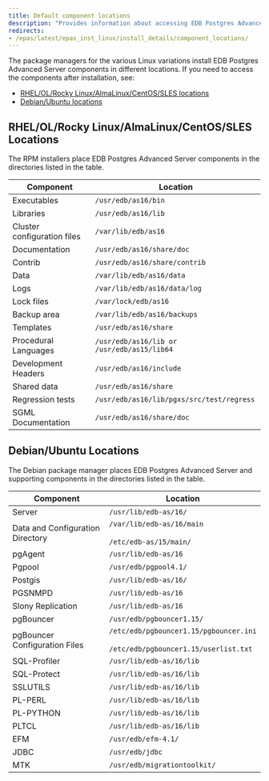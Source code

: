 ```yaml
---
title: Default component locations
description: "Provides information about accessing EDB Postgres Advanced Server components after installation"
redirects:
- /epas/latest/epas_inst_linux/install_details/component_locations/
---
```


The package managers for the various Linux variations install EDB Postgres Advanced Server components in different locations. If you need to access the components after installation, see:

- [RHEL/OL/Rocky Linux/AlmaLinux/CentOS/SLES locations](#rhelolrocky-linuxalmalinuxcentossles-locations)
- [Debian/Ubuntu locations](#debianubuntu-locations)

## RHEL/OL/Rocky Linux/AlmaLinux/CentOS/SLES Locations

The RPM installers place EDB Postgres Advanced Server components in the directories listed in the table.

| Component                         | Location                                   |
| --------------------------------- | ------------------------------------------ |
| Executables                       | `/usr/edb/as16/bin`                        |
| Libraries                         | `/usr/edb/as16/lib`                        |
| Cluster configuration files       | `/var/lib/edb/as16`                            |
| Documentation                     | `/usr/edb/as16/share/doc`                  |
| Contrib                           | `/usr/edb/as16/share/contrib`              |
| Data                              | `/var/lib/edb/as16/data`                   |
| Logs                              | `/var/lib/edb/as16/data/log`                            |
| Lock files                        | `/var/lock/edb/as16`                           |
| Backup area                       | `/var/lib/edb/as16/backups`                |
| Templates                         | `/usr/edb/as16/share`                      |
| Procedural Languages              | `/usr/edb/as16/lib or /usr/edb/as15/lib64` |
| Development Headers               | `/usr/edb/as16/include`                    |
| Shared data                       | `/usr/edb/as16/share`                      |
| Regression tests                  | `/usr/edb/as16/lib/pgxs/src/test/regress`  |
| SGML Documentation                | `/usr/edb/as16/share/doc`                  |

## Debian/Ubuntu Locations

The Debian package manager places EDB Postgres Advanced Server and supporting components in the directories listed in the table.

| Component                        | Location                                                                                |
| -------------------------------- | --------------------------------------------------------------------------------------- |
| Server                           | `/usr/lib/edb-as/16/`                                                                   |
| Data and Configuration Directory | `/var/lib/edb-as/16/main`<br /><br />`/etc/edb-as/15/main/`                             |
| pgAgent                          | `/usr/lib/edb-as/16`                                                                    |
| Pgpool                           | `/usr/edb/pgpool4.1/`                                                                   |
| Postgis                          | `/usr/lib/edb-as/16/`                                                                   |
| PGSNMPD                          | `/usr/lib/edb-as/16`                                                                    |
| Slony Replication                | `/usr/lib/edb-as/16`                                                                    |
| pgBouncer                        | `/usr/edb/pgbouncer1.15/`                                                               |
| pgBouncer Configuration Files    | `/etc/edb/pgbouncer1.15/pgbouncer.ini`<br /><br />`/etc/edb/pgbouncer1.15/userlist.txt` |
| SQL-Profiler                     | `/usr/lib/edb-as/16/lib`                                                                |
| SQL-Protect                      | `/usr/lib/edb-as/16/lib`                                                                |
| SSLUTILS                         | `/usr/lib/edb-as/16/lib`                                                                |
| PL-PERL                          | `/usr/lib/edb-as/16/lib`                                                                |
| PL-PYTHON                        | `/usr/lib/edb-as/16/lib`                                                                |
| PLTCL                            | `/usr/lib/edb-as/16/lib`                                                                |
| EFM                              | `/usr/edb/efm-4.1/`                                                                     |
| JDBC                             | `/usr/edb/jdbc`                                                                         |
| MTK                              | `/usr/edb/migrationtoolkit/`                                                            |
